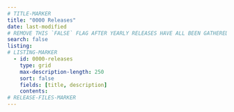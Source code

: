 ```yaml
---
# TITLE-MARKER
title: "0000 Releases"
date: last-modified
# REMOVE THIS `FALSE` FLAG AFTER YEARLY RELEASES HAVE ALL BEEN GATHERED ONTO THIS LANDING
search: false
listing:
# LISTING-MARKER
  - id: 0000-releases
    type: grid
    max-description-length: 250
    sort: false
    fields: [title, description]
    contents:
# RELEASE-FILES-MARKER
---
```


<!-- EMBED-MARKER -->
:::{#0000-releases}
:::